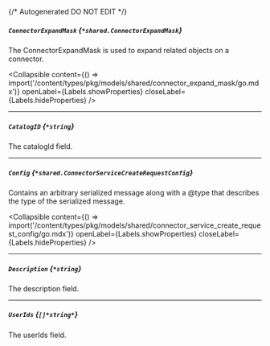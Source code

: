 {/* Autogenerated DO NOT EDIT  */}

##### `ConnectorExpandMask` *{`*shared.ConnectorExpandMask`}*
The ConnectorExpandMask is used to expand related objects on a connector.

<Collapsible content={() => import('/content/types/pkg/models/shared/connector_expand_mask/go.mdx')} openLabel={Labels.showProperties} closeLabel={Labels.hideProperties} />


---
##### `CatalogID` *{`*string`}*
The catalogId field.

---
##### `Config` *{`*shared.ConnectorServiceCreateRequestConfig`}*
Contains an arbitrary serialized message along with a \@type that describes the type of the serialized message.

<Collapsible content={() => import('/content/types/pkg/models/shared/connector_service_create_request_config/go.mdx')} openLabel={Labels.showProperties} closeLabel={Labels.hideProperties} />


---
##### `Description` *{`*string`}*
The description field.

---
##### `UserIds` *{`[]*string*`}*
The userIds field.


